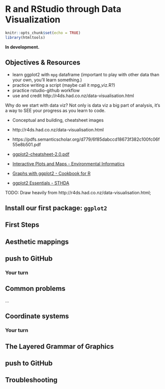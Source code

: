 # R and RStudio through Data Visualization {#viz}

```r
knitr::opts_chunk$set(echo = TRUE)
library(htmltools)
```

**In development.** 

## Objectives & Resources

- learn ggplot2 with `mpg` dataframe (important to play with other data than your own, you'll learn something.)
- practice writing a script (maybe call it mpg_viz.R?)
- practice rstudio-github workflow
- use and credit http://r4ds.had.co.nz/data-visualisation.html

Why do we start with data viz? Not only is data viz a big part of analysis, it’s a way to SEE your progress as you learn to code.

- Conceptual and building, cheatsheet images

- http://r4ds.had.co.nz/data-visualisation.html
- https://pdfs.semanticscholar.org/d779/6f85dabccd18673f382c100fc06f55e8b501.pdf

- [ggplot2-cheatsheet-2.0.pdf](../cheatsheets/ggplot2-cheatsheet-2.0.pdf)
- [Interactive Plots and Maps - Environmental Informatics](http://ucsb-bren.github.io/env-info/wk06_widgets.html)
- [Graphs with ggplot2 - Cookbook for R](http://www.cookbook-r.com/Graphs/#graphs-with-ggplot2)
- [ggplot2 Essentials - STHDA](http://www.sthda.com/english/wiki/ggplot2-essentials)


TODO: Draw heavily from http://r4ds.had.co.nz/data-visualisation.html; 

## Install our first package: `ggplot2`

## First Steps

## Aesthetic mappings

## push to GitHub

### Your turn

## Common problems

...

## Coordinate systems

### Your turn

## The Layered Grammar of Graphics

## push to GitHub

## Troubleshooting

